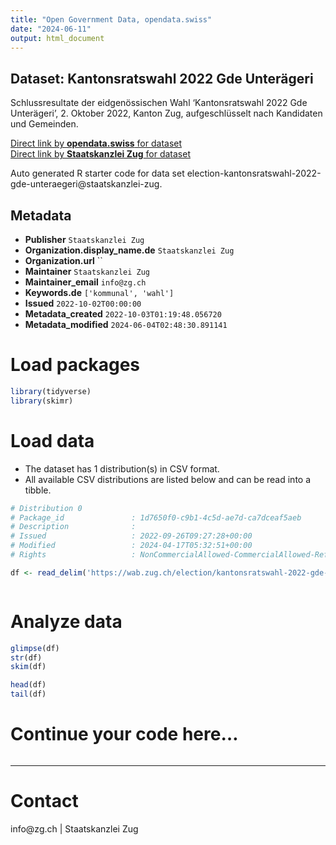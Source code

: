 ```yaml
---
title: "Open Government Data, opendata.swiss"
date: "2024-06-11"
output: html_document
---
```


## Dataset: Kantonsratswahl 2022 Gde Unterägeri

Schlussresultate der eidgenössischen Wahl 'Kantonsratswahl 2022 Gde Unterägeri', 2. Oktober 2022, Kanton Zug, aufgeschlüsselt nach Kandidaten und Gemeinden.

[Direct link by **opendata.swiss** for dataset](https://opendata.swiss/de/dataset/kantonsratswahl-2022-gde-unterageri)<br>
[Direct link by **Staatskanzlei Zug** for dataset](https://wab.zug.ch/election/kantonsratswahl-2022-gde-unteraegeri/data)

Auto generated R starter code for data set election-kantonsratswahl-2022-gde-unteraegeri@staatskanzlei-zug.

## Metadata

- **Publisher** `Staatskanzlei Zug`
- **Organization.display_name.de** `Staatskanzlei Zug`
- **Organization.url** ``
- **Maintainer** `Staatskanzlei Zug`
- **Maintainer_email** `info@zg.ch`
- **Keywords.de** `['kommunal', 'wahl']`
- **Issued** `2022-10-02T00:00:00`
- **Metadata_created** `2022-10-03T01:19:48.056720`
- **Metadata_modified** `2024-06-04T02:48:30.891141`


# Load packages

```r

library(tidyverse)
library(skimr)

```

# Load data

-   The dataset has 1 distribution(s) in CSV format.
-   All available CSV distributions are listed below and can be read into a tibble.

```r

# Distribution 0
# Package_id               : 1d7650f0-c9b1-4c5d-ae7d-ca7dceaf5aeb
# Description              : 
# Issued                   : 2022-09-26T09:27:28+00:00
# Modified                 : 2024-04-17T05:32:51+00:00
# Rights                   : NonCommercialAllowed-CommercialAllowed-ReferenceRequired

df <- read_delim('https://wab.zug.ch/election/kantonsratswahl-2022-gde-unteraegeri/data-csv')



```

# Analyze data

```r

glimpse(df)
str(df)
skim(df)

head(df)
tail(df)

```

# Continue your code here...

```r

```

------------------------------------------------------------------------

# Contact

info@zg.ch | Staatskanzlei Zug
